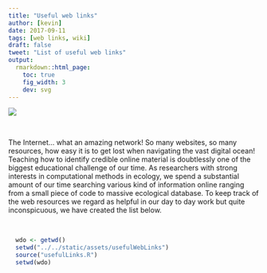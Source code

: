 ```yaml
---
title: "Useful web links"
author: [kevin]
date: 2017-09-11
tags: [web links, wiki]
draft: false
tweet: "List of useful web links"
output:
  rmarkdown::html_page:
    toc: true
    fig_width: 3
    dev: svg
---
```


![](https://img.shields.io/badge/inSileco-In Development-3fb3b2.svg)
<!-- ![](https://img.shields.io/badge/inSileco-Under Review-ffdd55.svg) -->


<br/>

The Internet... what an amazing network! So many websites, so many resources,
how easy it is to get lost when navigating the vast digital ocean! Teaching how
to identify credible online material is doubtlessly one of the biggest educational
challenge of our time. As researchers with strong interests in computational
methods in ecology, we spend a substantial amount of our time searching
various kind of information online ranging from a small piece of code to
massive ecological database. To keep track of the web resources we regard as
helpful in our day to day work but quite inconspicuous, we have created the list
below.

<!-- Feel free to suggest other ressource in the Disqus section that fits well in the category and is worth being added. -->

<br/>

```r
  wdo <- getwd()
  setwd("../../static/assets/usefulWebLinks")
  source("usefulLinks.R")
  setwd(wdo)
```
